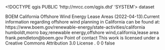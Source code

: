 <!DOCTYPE qgis PUBLIC 'http://mrcc.com/qgis.dtd' 'SYSTEM'>
<qgis version="3.22.5-Białowieża">
  <identifier></identifier>
  <parentidentifier></parentidentifier>
  <language></language>
  <type>dataset</type>
  <title></title>
  <abstract>BOEM California Offshore Wind Energy Lease Areas (2022-04-13).Current information regarding offshore wind planning in California can be found at: https://www.boem.gov/renewable-energy/state-activities/california</abstract>
  <keywords vocabulary="gmd:topicCategory">
    <keyword>humboldt,morro bay,renewable energy,offshore wind,california,lease area</keyword>
  </keywords>
  <contact>
    <name></name>
    <organization></organization>
    <position></position>
    <voice></voice>
    <fax></fax>
    <email>frank.pendleton@boem.gov</email>
    <role>Point of contact</role>
  </contact>
  <links/>
  <fees></fees>
  <rights>This work is licensed under a Creative Commons Attribution 3.0 License .</rights>
  <encoding></encoding>
  <crs>
    <spatialrefsys>
      <wkt></wkt>
      <proj4></proj4>
      <srsid>0</srsid>
      <srid>0</srid>
      <authid></authid>
      <description></description>
      <projectionacronym></projectionacronym>
      <ellipsoidacronym></ellipsoidacronym>
      <geographicflag>false</geographicflag>
    </spatialrefsys>
  </crs>
  <extent/>
</qgis>

